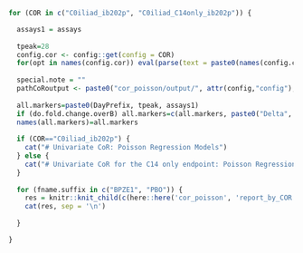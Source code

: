 ```r

for (COR in c("C0iliad_ib202p", "C0iliad_C14only_ib202p")) {

  assays1 = assays
  
  tpeak=28
  config.cor <- config::get(config = COR)
  for(opt in names(config.cor)) eval(parse(text = paste0(names(config.cor[opt])," <- config.cor[[opt]]")))
  
  special.note = ""
  pathCoRoutput <- paste0("cor_poisson/output/", attr(config,"config"), "/", COR)
  
  all.markers=paste0(DayPrefix, tpeak, assays1)
  if (do.fold.change.overB) all.markers=c(all.markers, paste0("Delta", tpeak, "overB", assays1))
  names(all.markers)=all.markers
  
  if (COR=="C0iliad_ib202p") {
    cat("# Univariate CoR: Poisson Regression Models")
  } else {
    cat("# Univariate CoR for the C14 only endpoint: Poisson Regression Models")
  }
    
  for (fname.suffix in c("BPZE1", "PBO")) {
    res = knitr::knit_child(c(here::here('cor_poisson', 'report_by_COR.Rmd')), quiet = TRUE)
    cat(res, sep = '\n')
  
  }

}

```
